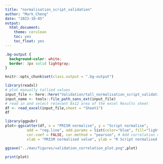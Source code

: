 ```yaml
---
title: "normalisation_script_validation"
author: "Mark_Cheng"
date: "2023-10-05"
output:
  html_document: 
    theme: cerulean
    toc: yes
    toc_float: yes
---
```


```css
.bg-output {
  background-color: white;
  border: 3px solid lightgray;
}
```

```r
knitr::opts_chunk$set(class.output = ".bg-output")
```


```r
library(readxl)
# plot manually tallied values
input_file <- here::here("Validation/tall_normalisation_script_validation_dataset.xlsx")
input_name <- tools::file_path_sans_ext(input_file)
# read in and select relevant 8x12 area of the excel Results sheet
df <- read_excel(input_file,sheet = "Sheet1")
df
```

```r
library(ggpubr) 
plot<-ggscatter(df, x = "PRISM normalise", y = "Script normalise",
          add = "reg.line", add.params = list(color="blue", fill="lightgrey"), conf.int = TRUE, # Add confidence interval
          cor.coef = FALSE, cor.method = "pearson", # Add correlation coefficient. see ?stat_cor
          xlab = "PRISM normalised value", ylab = "R Script normalised value")+ stat_cor(cor.coef.name = "R",color="red", method = "pearson", label.sep = "\n")

ggsave("../man/figures/validation_correlation_plot.png",plot)

print(plot)
```

